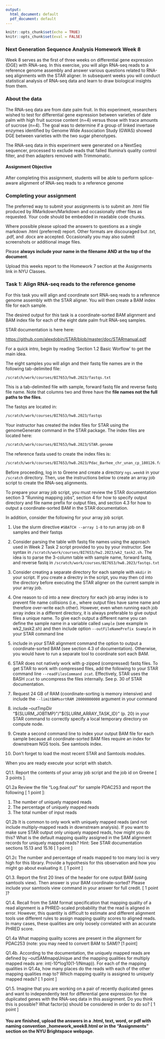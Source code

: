 ```yaml
---
output:
  html_document: default
  pdf_document: default
---
```


```r
knitr::opts_chunk$set(echo = TRUE)
knitr::opts_chunk$set(eval = FALSE)
```


### Next Generation Sequence Analysis Homework Week 8

Week 8 serves as the first of three weeks on differential gene expression (DGE) with RNA-seq. In this exercise, you will align RNA-seq reads to a reference genome assembly and answer various questions related to RNA-seq alignments with the STAR aligner. In subsequent weeks you will conduct statistical analysis of RNA-seq data and learn to draw biological insights from them.


### About the data

The RNA-seq data are from date palm fruit. In this experiment, researchers wished to test for differential gene expression between varieties of date palm with high fruit sucrose content (n=4) versus those with trace amounts of sucrose (n=4). The goal was to determine if a group of linked invertase enzymes identified by Genome Wide Association Study (GWAS) showed DGE between varieties with the two sugar phenotypes.  

The RNA-seq data in this experiment were generated on a NextSeq sequencer, processed to exclude reads that failed Illumina's quality control filter, and then adapters removed with Trimmomatic.  


#### Assignment Objective

After completing this assignment, students will be able to perform splice-aware alignment of RNA-seq reads to a reference genome  

### Completing your assignment

The preferred way to submit your assignments is to submit an .html file produced by RMarkdown/Markdown and occasionally other files as requested. Your code should be embedded in readable code chunks.  

Where possible please upload the answers to questions as a single markdown .html (preferred) report. Other formats are discouraged but .txt, .pdf, and .docx are accepted. Occasionally you may also submit screenshots or additional image files.  

Please **always include your name in the filename AND at the top of the document**.  

Upload this weeks report to the Homework 7 section at the Assignments link in NYU Classes.  



### Task 1: Align RNA-seq reads to the reference genome

For this task you will align and coordinate sort RNA-seq reads to a reference genome assembly with the STAR aligner. You will then create a BAM index file for each sample.   

The desired output for this task is a coordinate-sorted BAM alignment and BAM index file for each of the eight date palm fruit RNA-seq samples.  

STAR documentation is here here:  
 
<https://github.com/alexdobin/STAR/blob/master/doc/STARmanual.pdf>

For a quick intro, begin by reading 'Section 1.2 Basic Worflow' to get the main idea.  

The eight samples you will align and their fastq file names are in the following tab-delimited file:  

```bash
/scratch/work/courses/BI7653/hw8.2023/fastqs.txt
```

This is a tab-delimited file with sample, forward fastq file and reverse fastq file name. Note that columns two and three have the **file names not the full paths to the files**.

The fastqs are located in: 

```bash
/scratch/work/courses/BI7653/hw8.2023/fastqs
```

Your instructor has created the index files for STAR using the genomeGenerate command in the STAR package. The index files are located here:

```bash
/scratch/work/courses/BI7653/hw8.2023/STAR.genome
```

The reference fasta used to create the index files is:

```bash
/scratch/work/courses/BI7653/hw8.2023/Pdac_Barhee_chr_unan_cp_180126.fa
```

Before proceeding, log in to Greene and create a directory `ngs.week8` in your `/scratch` directory. Then, use the instructions below to create an array job script to create the RNA-seq alignments.  

To prepare your array job script, you must review the STAR documentation section 3 “Running mapping jobs”, section 4 for how to specify output directory and file name prefix for output files, and section 4.3 for how to output a coordinate-sorted BAM in the STAR documentation.  

In addition, consider the following for your array job script.  

(1) Use the slurm directive `#SBATCH --array 1-8` to run array job on 8 samples and their fastqs  

(2) Consider parsing the table with fastq file names using the approach used in Week 2 Task 2 script provided to you by your instructor. See syntax in `/scratch/work/courses/BI7653/hw2.2023/wk2_task2.sh`. The idea is to parse the 3-column table with sample name, forward fastq, and reverse fastq in `/scratch/work/courses/BI7653/hw8.2023/fastqs.txt`  

(3) Consider creating a separate directory for each sample with `mkdir` in your script. If you create a directry in the script, you may then cd into the directory before executing the STAR aligner on the current sample in your array job.  

(4) One reason to cd into a new directory for each job array index is to prevent file name collisions (i.e., where output files have same name and therefore over-write each other). However, even when running each job array index in a different directory, it is always preferable to give output files a unique name. To give each output a different name you can define the sample name in a variable called `sample` (see example in wk2_task2.sh) and then include option `--outFileNamePrefix $sample` in your STAR command line  

(5) include in your STAR alignment command the option to output a coordinate-sorted BAM (see section 4.3 of documentation). Otherwise, you would have to run a separate tool to coordinate sort each BAM.  

(6) STAR does not natively work with g-zipped (compressed) fastq files. To get STAR to work with compressed files, add the following to your STAR command line `--readFilesCommand zcat`. Effectively, STAR uses the BASH `zcat` to uncompress the files internally. See p. 30 of STAR documentation.  

(7) Request 24 GB of RAM (coordinate-sorting is memory intensive) and include the `--limitBAMsortRAM 20000000000` argument in your command   

(8) include --outTmpDir "${SLURM_JOBTMP}"/"${SLURM_ARRAY_TASK_ID}" (p. 20) in your STAR command to correctly specify a local temporary directory on compute node.  

(9) Create a second command line to index your output BAM file for each sample because all coordinate-sorted BAM files require an index for downstream NGS tools. See samtools index.  

(10) Don't forget to load the most recent STAR and Samtools modules.  



When you are ready execute your script with sbatch.

Q1.1. Report the contents of your array job script and the job id on Greene [ 3 points ].  
 
 


Q1.2a Review the file “Log.final.out” for sample PDAC253 and report the following [ 1 point ]:  
 
(1) The number of uniquely mapped reads  
(2) The percentage of uniquely mapped reads  
(3) The total number of input reads  



Q1.2b It is common to only work with uniquely mapped reads (and not include multiply-mapped reads in downstream analysis). If you want to make sure STAR output only uniquely mapped reads, how might you do this? What is the default mapping quality assigned in the SAM alignment records for uniquely mapped reads? Hint: See STAR documentation sections 15.13 and 15.16 [ 1 point ]  



Q1.2c The number and percentage of reads mapped to too many loci is very high for this library. Provide a hypothesis for this observation and how you might go about evaluating it. [ 1 point ]  




Q1.3. Report the first 20 lines of the header for one output BAM (using samtools view). Then answer is your BAM coordinate-sorted? Please include your samtools view command in your answer for full credit. [ 1 point ]?  



Q1.4. Recall from the SAM format specification that mapping quality of a read alignment is a PHRED-scaled probability that the read is aligned in error. However, this quantity is difficult to estimate and different alignment tools use different rules to assign mapping quality scores to aligned reads. In many cases, these qualities are only loosely correlated with an accurate PHRED score.  

Q1.4a What mapping quality scores are present in the alignment for PDAC253 (note: you may need to convert BAM to SAM)? [1 point]  



Q1.4b. According to the documentation, the uniquely mapped reads are defined by --outSAMmapqUnique and the mapping qualities for multiply mapped reads are: int(-10*log10(1-1/Nmap)). For each of the mapping qualities in Q1.4a, how many places do the reads with each of the other mapping qualities map to? Which mapping quality is assigned to uniquely mapped reads? [ 1 point ]  



Q1.5. Imagine that you are working on a pair of recently duplicated genes and want to independently test for differential gene expression for the duplicated genes with the RNA-seq data in this assignment. Do you think this is possible? What factor(s) should be considered in order to do so? [ 1 point ]  




#### You are finished, upload the answers in a .html, text, word, or pdf with naming convention <yourname>_homework_week8.html or in the “Assignments” section on the NYU Brightspace webpage.